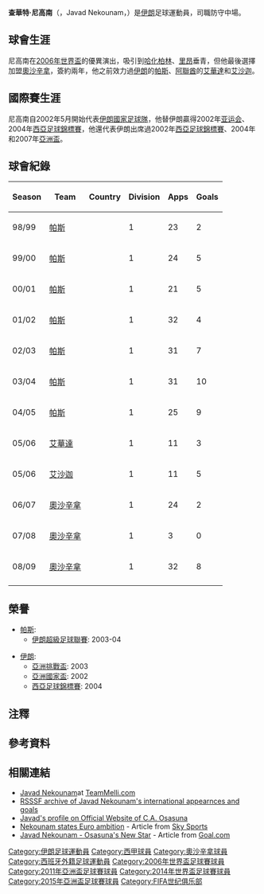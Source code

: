 {{noteta
|G1=西甲
|G2=football
|G3=伊朗足球
|T=zh-hans:贾瓦德·内科南;zh-hk:查華特·尼高南;zh-tw:賈瓦德·內科南;
|1=zh-hans:内科南;zh-hk:尼高南;zh-tw:內科南;
|2=zh-hans:贾瓦德;zh-hk:查華特;zh-tw:賈瓦德;
}}
{{infobox football biography
| name = 查華特·尼高南<br>''Javad Nekounam''
| image = Esteghlal FC vs Foolad FC, 29 August 2019 - 6.jpg
| fullname = Javad Nekounam
| birth_date = {{birth date and age|1980|9|7|df=y}}
| birth_place = 伊朗[[雷伊_(伊朗)|雷伊]]
| height = {{height|m=1.86}}
| currentclub = [[胡齐斯坦钢铁足球俱乐部|胡齐斯坦钢铁]] (manager)
| position            = [[防守中場|防守中場]]
| youthyears1 = | youthclubs1 = [[德黑兰石油足球俱乐部|德黑兰石油]]
| youthyears2 = | youthclubs2 = [[德黑兰帕斯足球俱乐部|帕斯]]
| years1 = 1998–2005 | clubs1 = [[德黑兰帕斯足球俱乐部|帕斯]] | caps1 = 179 | goals1 = 45
| years2 = 2005–2006 | clubs2 = [[阿爾華達足球會|阿爾華達]] | caps2 = 11 | goals2 = 3
| years3 = 2006 | clubs3 = [[沙迦體育俱樂部|沙迦]] | caps3 = 11 | goals3 = 5
| years4 = 2006–2012 | clubs4 = [[奥萨苏纳竞技俱乐部|奥萨苏纳]] | caps4 = 149 | goals4 = 24
| years5 = 2012–2014 | clubs5 = [[德黑兰独立足球俱乐部|德黑兰独立]] | caps5 = 44 | goals5 = 8
| years6 = 2014 | clubs6 = [[科威特競技俱樂部|科威特競技]] | caps6 = 11 | goals6 = 1
| years7 = 2014–2015 | clubs7 = [[奥萨苏纳竞技俱乐部|奥萨苏纳]] | caps7 = 22  | goals7 = 5
| years8 = 2015–2016 | clubs8 = [[塞帕足球俱樂部|塞帕]] | caps8 = 15 | goals8 = 3
| years9 = 2016 | clubs9 = [[多哈艾阿拉比體育俱樂部|艾阿拉比]] | caps9 = 11 | goals9 = 1
| totalcaps = 453 | totalgoals = 95
| nationalyears1 = 1998–2000 | nationalteam1 = [[Iran_national_under-20_football_team|伊朗U20]] | nationalcaps1 = | nationalgoals1 = 
| nationalyears2 = 1999–2002 | nationalteam2  = [[Iran_national_under-23_football_team|伊朗U23]] | nationalcaps2 = 10 | nationalgoals2 = 2
| nationalyears3 = 2000–2015 | nationalteam3 = [[伊朗國家足球隊|伊朗]]{{efn|He has two additional caps awarded by the Iranian FA. Those matches are not considered full internationals by FIFA, which only counts 149.<ref name="RSSSF">[http://www.rsssf.com/miscellaneous/nekounam-intl.html Javad Nekounam – Century of International Appearances]; at [[Rec.Sport.Soccer_Statistics_Foundation|RSSSF]]</ref>}} | nationalcaps3 = 151 | nationalgoals3 = 39
| manageryears1 = 2016 | managerclubs1 = [[伊朗國家足球隊|伊朗]] (assistant)
| manageryears2 = 2017–2018 | managerclubs2 = {{le|F.C. Khooneh be Khooneh||Khooneh be Khooneh}}
| manageryears3 = 2018–2019 | managerclubs3 = {{le|F.C. Nassaji Mazandaran||Nassaji}}
| manageryears4 = 2019–| managerclubs4 = [[胡齐斯坦钢铁足球俱乐部|胡齐斯坦钢铁]]
}}

'''查華特·尼高南'''（{{PerB|جواد نکونام}}，Javad Nekounam，{{bd|1980年|9月7日|catIdx=Javad Nekounam}}）是[[伊朗|伊朗]]足球運動員，司職防守中場。

== 球會生涯 ==
尼高南在[[2006年世界盃|2006年世界盃]]的優異演出，吸引到[[哈化柏林|哈化柏林]]、[[里昂|里昂]]垂青，但他最後選擇加盟[[奧沙辛拿|奧沙辛拿]]，簽約兩年，他之前效力過[[伊朗|伊朗]]的[[德黑兰帕斯足球俱乐部|帕斯]]、[[阿聯酋|阿聯酋]]的[[阿爾華達足球會|艾華達]]和[[沙迦足球俱乐部|艾沙迦]]。

==國際賽生涯==
尼高南自2002年5月開始代表[[伊朗國家足球隊|伊朗國家足球隊]]，他替伊朗贏得2002年[[亚运会|亚运会]]、2004年[[西亞足球錦標賽|西亞足球錦標賽]]，他還代表伊朗出席過2002年[[西亞足球錦標賽|西亞足球錦標賽]]、2004年和2007年[[亚足联亚洲杯|亞洲盃]]。

==球會紀錄==
{| class="wikitable" style="text-align: center;"
!Season!!Team!!Country!!Division!!Apps!!Goals
|-
|98/99||align="left"|[[德黑兰帕斯足球俱乐部|帕斯]]||align="left"|{{IRN}}||1||23||2
|-
|99/00||align="left"|[[德黑兰帕斯足球俱乐部|帕斯]]||align="left"|{{IRN}}||1||24||5
|-
|00/01||align="left"|[[德黑兰帕斯足球俱乐部|帕斯]]||align="left"|{{IRN}}||1||21||5
|-
|01/02||align="left"|[[德黑兰帕斯足球俱乐部|帕斯]]||align="left"|{{IRN}}||1||32||4
|-
|02/03||align="left"|[[德黑兰帕斯足球俱乐部|帕斯]]||align="left"|{{IRN}}||1||31||7
|-
|03/04||align="left"|[[德黑兰帕斯足球俱乐部|帕斯]]||align="left"|{{IRN}}||1||31||10
|-
|04/05||align="left"|[[德黑兰帕斯足球俱乐部|帕斯]]||align="left"|{{IRN}}||1||25||9
|-
|05/06||align="left"|[[阿爾華達足球會|艾華達]]||align="left"|{{UAE}}||1||11||3
|-
|05/06||align="left"|[[沙迦足球俱乐部|艾沙迦]]||align="left"|{{UAE}}||1||11||5
|-
|06/07||align="left"|[[奧沙辛拿|奧沙辛拿]]||align="left"|{{ESP}}||1||24||2
|-
|07/08||align="left"|[[奧沙辛拿|奧沙辛拿]]||align="left"|{{ESP}}||1||3||0
|-
|08/09||align="left"|[[奧沙辛拿|奧沙辛拿]]||align="left"|{{ESP}}||1||32||8
|-
|}

==榮譽==
*[[德黑兰帕斯足球俱乐部|帕斯]]:
**[[伊朗職業足球聯賽|伊朗超級足球聯賽]]: 2003-04

*[[伊朗國家足球隊|伊朗]]: 
**[[亞洲挑戰盃|亞洲挑戰盃]]: 2003
**[[亞洲國家盃|亞洲國家盃]]: 2002
**[[西亞足球錦標賽|西亞足球錦標賽]]: 2004

== 注釋 ==
{{notelist}}

== 參考資料 ==
{{reflist}}

==相關連結==
*[https://web.archive.org/web/20051223231332/http://www.teammelli.com/Roster/NekounamRoster.htm Javad Nekounam]at [http://www.teammelli.com TeamMelli.com]{{Wayback|url=http://www.teammelli.com/Roster/NekounamRoster.htm |date=20051223231332 }}
*[http://www.rsssf.com/miscellaneous/nekounam-intl.html RSSSF archive of Javad Nekounam's international appearnces and goals]{{Wayback|url=http://www.rsssf.com/miscellaneous/nekounam-intl.html |date=20150910215355 }}
*[https://web.archive.org/web/20080914054158/http://www.osasuna.es/dev/equipos/primerequipo/primeraplantilla/primeraplantilla?n=nekounam Javad's profile on Official Website of C.A. Osasuna]
*[http://home1.skysports.com/list.asp?hlid=347894&cpid=22&CLID=1042&lid=&title=Nekounam+states+Euro+ambition&channel=international/ Nekounam states Euro ambition]{{dead link|date=2018年4月 |bot=InternetArchiveBot |fix-attempted=yes }} - Article from [[Sky_Sports|Sky Sports]]
*[http://www.iransportspress.com/?c=118&a=3342 Javad Nekounam - Osasuna's New Star]{{Wayback|url=http://www.iransportspress.com/?c=118&a=3342 |date=20120207123132 }} - Article from [http://www.goal.com/en Goal.com] {{Wayback|url=http://www.goal.com/en |date=20210517230640 }}

{{2006年世界盃足球賽伊朗參賽名單}}
{{2014年世界杯足球赛伊朗参赛名单}}

{{DEFAULTSORT:Nekounam, Javad}}
[[Category:伊朗足球運動員|Category:伊朗足球運動員]]
[[Category:西甲球員|Category:西甲球員]]
[[Category:奧沙辛拿球員|Category:奧沙辛拿球員]]
[[Category:西班牙外籍足球運動員|Category:西班牙外籍足球運動員]]
[[Category:2006年世界盃足球賽球員|Category:2006年世界盃足球賽球員]]
[[Category:2011年亞洲盃足球賽球員|Category:2011年亞洲盃足球賽球員]]
[[Category:2014年世界盃足球賽球員|Category:2014年世界盃足球賽球員]]
[[Category:2015年亞洲盃足球賽球員|Category:2015年亞洲盃足球賽球員]]
[[Category:FIFA世纪俱乐部|Category:FIFA世纪俱乐部]]